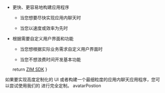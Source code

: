 - 更快、更容易地构建应用程序

    - 当您想要尽快实现应用内聊天时

    - 当您以速度或效率为先时

- 根据需要自定义用户界面和功能

    - 当您想根据实际业务需求自定义用户界面时

    - 当您不想浪费时间开发基本功能

    return <a href={props.inAppChatSDKHref} target="_blank">ZIM SDK</a>
}

如果要实现高度定制化的 UI 或者构建一个最细粒度的应用内聊天应用程序，您可以尝试使用我们的 <InAppChatSDKLink inAppChatSDKHref={props.inAppChatSDKHref} /> 进行完全定制。
avatarPostion
